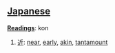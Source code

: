 == [[Japanese]] ==                             

'''[[Reading]]s''': kon

# [[近]]: [[near]], [[early]], [[akin]], [[tantamount]]